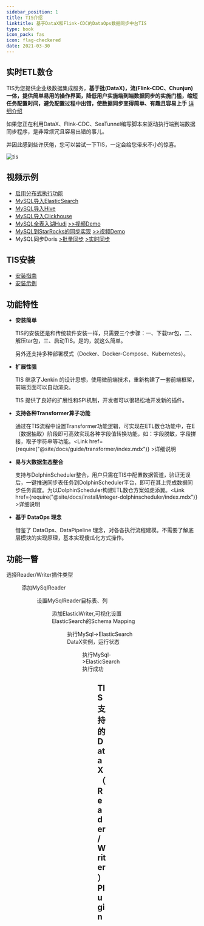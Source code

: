 ```yaml
---
sidebar_position: 1
title: TIS介绍
linktitle: 基于DataX和Flink-CDC的DataOps数据同步中台TIS
type: book
icon_pack: fas
icon: flag-checkered
date: 2021-03-30
---
```






## 实时ETL数仓

TIS为您提供企业级数据集成服务，**基于批(DataX)，流(Flink-CDC、Chunjun)一体，提供简单易用的操作界面，降低用户实施端到端数据同步的实施门槛，缩短任务配置时间，避免配置过程中出错，使数据同步变得简单、有趣且容易上手** [详细介绍](https://tis.pub/docs/)

如果您正在利用DataX、Flink-CDC、SeaTunnel编写脚本来驱动执行端到端数据同步程序，是非常烦冗且容易出错的事儿。

并因此感到些许厌倦，您可以尝试一下TIS，一定会给您带来不小的惊喜。

![tis](/img/execute_model_batch_incr.jpg)

## 视频示例


* [启用分布式执行功能](https://www.bilibili.com/video/BV1Cq4y1D7z4?share_source=copy_web)
* [MySQL导入ElasticSearch](https://www.bilibili.com/video/BV1G64y1B7wm?share_source=copy_web)
* [MySQL导入Hive](https://www.bilibili.com/video/BV1Vb4y1z7DN?share_source=copy_web)
* [MySQL导入Clickhouse](https://www.bilibili.com/video/BV1x64y1B7V8/)
* [MySQL全表入湖Hudi](./example/mysql-hudi.mdx) [>>视频Demo](https://www.bilibili.com/video/BV1FF411L7Wh/?zw&vd_source=fb348e27d4839f46057045d150b06dce)
* [MySQL到StarRocks的同步实现](./example/mysql-sync-starrocks.mdx) [>>视频Demo](https://www.bilibili.com/video/BV1Ah411x7J8/?zw&vd_source=fb348e27d4839f46057045d150b06dce)
* MySQL同步Doris [>批量同步](https://www.bilibili.com/video/BV1eh4y1o7yQ) [>实时同步](https://www.bilibili.com/video/BV1nX4y1h7SW)
## TIS安装

* [安装指南](./install/tis/uber)
* [安装示例](https://www.bilibili.com/video/BV18q4y1p73B/)



## 功能特性

* **安装简单**

  TIS的安装还是和传统软件安装一样，只需要三个步骤：一、下载tar包，二、解压tar包，三、启动TIS。是的，就这么简单。
  
  另外还支持多种部署模式（Docker、Docker-Compose、Kubernetes）。

* **扩展性强**

  TIS 继承了Jenkin 的设计思想，使用微前端技术，重新构建了一套前端框架，前端页面可以自动渲染。

  TIS 提供了良好的扩展性和SPI机制，开发者可以很轻松地开发新的插件。

* **支持各种Transformer算子功能**

  通过在TIS流程中设置Transformer功能逻辑，可实现在ETL数仓功能中，在E（数据抽取）阶段即可高效实现各种字段值转换功能，如：字段脱敏，字段拼接，取子字符串等功能。<Link href={require("@site/docs/guide/transformer/index.mdx")} >详细说明</Link>

* **易与大数据生态整合**

  支持与DolphinScheduler整合，用户只需在TIS中配置数据管道，验证无误后，一键推送同步表任务到DolphinScheduler平台，即可在其上完成数据同步任务调度。为以DolphinScheduler构建ETL数仓方案如虎添翼。<Link href={require("@site/docs/install/integer-dolphinscheduler/index.mdx")} >详细说明</Link>

* **基于 DataOps 理念**

  借鉴了 DataOps、DataPipeline 理念，对各各执行流程建模。不需要了解底层模块的实现原理，基本实现傻瓜化方式操作。

## 功能一瞥

选择Reader/Writer插件类型

<Figure img={require('./enhance-extra/datax-add-step2.png')} />



添加MySqlReader

<Figure img={require('./enhance-extra/add-mysql-reader.png')} />

设置MySqlReader目标表、列

<Figure img={require('./enhance-extra/select-tab-cols.png')} />

添加ElasticWriter,可视化设置ElasticSearch的Schema Mapping

<Figure img={require('./enhance-extra/add-elastic-writer.png')} />

执行MySql->ElasticSearch DataX实例，运行状态

<Figure img={require('./enhance-extra/datax-exec-status.png')} />

执行MySql->ElasticSearch 执行成功

<Figure img={require('./enhance-extra/datax-exec-success.png')} />

## <i class="fa fa-eercast" aria-hidden="true"></i>TIS支持的DataX（Reader/Writer）Plugin

<SourceSinkTable />


<Contact/>
